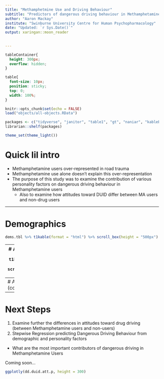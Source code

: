 ```yaml
---
title: "Methamphetmine Use and Driving Behaviour"
subtitle: "Predictors of dangerous driving behaviour in Methamphetamine users (a quick look at our sample)"
author: "Aaron Mackay"
institute: "Swinburne University Centre for Human Psychopharmacology"
date: "Updated: `r Sys.Date()`"
output: xaringan::moon_reader
  
  
---
```


```css
tableContainer{
  height: 300px;
  overflow: hidden;
}

table{
  font-size: 10px;
  position: sticky;
  top: 0;
  width: 100%;
}

```

```r
knitr::opts_chunk$set(echo = FALSE)
load("objects/all-objects.RData")

packages <- c("tidyverse", "janitor", "table1", "gt", "naniar", "kableExtra", "DT", "plotly")
librarian::shelf(packages)

theme_set(theme_light())
```

# Quick lil intro

* Methamphetamine users over-represented in road trauma
* Methamphetamine use alone doesn't explain this over-representation
* The purpose of this study was to examine the contribution of various personality factors on dangerous driving behaviour in Methamphetamine users
  * Also to examine how attitudes toward DUID differ between MA users and non-drug users

---

# Demographics
```r
dems.tbl %>% t1kable(format = "html") %>% scroll_box(height = "500px")
```



---
# Assessments
```r
ass.tbl %>% t1kable(format = "html") %>% scroll_box(height = "500px")
```

---
# Assessments (cont.)
```r
suppressWarnings(
ggplotly(ass.plot, width = 800, height = 500)
)
```

---
# Next Steps
1. Examine further the differences in attitudes toward drug driving (between Methamphetamine users and non-users)
2. Stepwise Regression predicting Dangerous Driving Behaviour from demographic and personality factors
  - What are the most important contributors of dangerous driving in Methamphetamine Users
  
Coming soon...

```r
ggplotly(dd.duid.att.p, height = 300)
```




